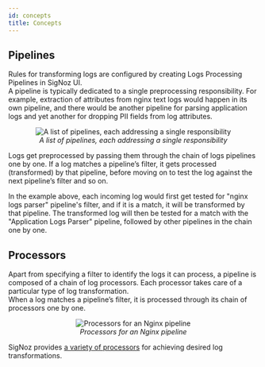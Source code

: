 ```yaml
---
id: concepts
title: Concepts
---
```



## Pipelines
Rules for transforming logs are configured by creating Logs Processing Pipelines in SigNoz UI.  
A pipeline is typically dedicated to a single preprocessing responsibility.
For example, extraction of attributes from nginx text logs would happen in
its own pipeline, and there would be another pipeline for parsing application
logs and yet another for dropping PII fields from log attributes.


<figure data-zoomable align="center">
    <img
      src="/img/logs/pipelines/pipelines-list.webp"
      alt="A list of pipelines, each addressing a single responsibility"
    />
    <figcaption>
      <i>
        A list of pipelines, each addressing a single responsibility
      </i>
    </figcaption>
</figure>


Logs get preprocessed by passing them through the chain of logs  pipelines one by one. If a log matches a pipeline’s filter, it gets processed (transformed) by
that pipeline, before moving on to test the log against the next pipeline’s filter and so on.  

In the example above, each incoming log would first get tested for "nginx logs parser" pipeline's filter, and if it is a match, it will be transformed by that pipeline. The transformed log will then be tested for a match with the "Application Logs Parser" pipeline, followed by other pipelines in the chain one by one.


## Processors
Apart from specifying a filter to identify the logs it can process,
a pipeline is composed of a chain of log processors. Each processor takes care of a particular type of log transformation.  
When a log matches a pipeline’s filter, it is processed through its chain of processors one by one.  


<figure data-zoomable align="center">
  <img
    src="/img/logs/pipelines/nginx-pipeline-processors.webp"
    alt="Processors for an Nginx pipeline"
  />
  <figcaption>
    <i>
      Processors for an Nginx pipeline
    </i>
  </figcaption>
</figure>


SigNoz provides [a variety of processors](/docs/logs-pipelines/processors) for achieving desired log transformations.